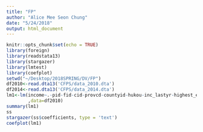 ```yaml
---
title: "FP"
author: "Alice Mee Seon Chung"
date: "5/24/2018"
output: html_document
---
```


```r
knitr::opts_chunk$set(echo = TRUE)
library(foreign)
library(readstata13)
library(stargazer)
library(lmtest)
library(coefplot)
setwd("~/Desktop/2018SPRING/DV/FP")
df2010<-read.dta13('CFPS/data_2010.dta')
df2014<-read.dta13('CFPS/data_2014.dta')
lm1<-lm(income~.-pid-fid-cid-provcd-countyid-hukou-inc_lastyr-highest_educ_degree_2010-educ2010-stage_educ2010
        ,data=df2010)
summary(lm1)
ss
stargazer(ss$coefficients, type = 'text')
coefplot(lm1)
```

